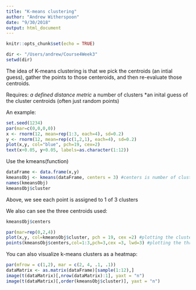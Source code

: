 ```yaml
---
title: "K-means clustering"
author: "Andrew Witherspoon"
date: "9/30/2018"
output: html_document
---
```


```r
knitr::opts_chunk$set(echo = TRUE)

dir <- "/Users/andrew/Course4Week3"
setwd(dir)
```

The idea of K-means clustering is that we pick the centroids (an intial guess), gather the points to those centeroids, and then re-evaluate those centroids.

Requires:
*a defined distance metric
*a number of clusters
*an inital guess of the cluster centroids (often just random points)

An example:
```r
set.seed(1234)
par(mar=c(0,0,0,0))
x <- rnorm(12, mean=rep(1:3, each=4), sd=0.2)
y <- rnorm(12, mean=rep(c(1,2,1), each=4), sd=0.2)
plot(x,y, col="blue", pch=19, cex=2)
text(x+0.05, y+0.05, labels=as.character(1:12))
```

Use the kmeans(function)
```r
dataFrame <- data.frame(x,y)
kmeansObj <- kmeans(dataFrame, centers = 3) #centers is number of clusters
names(kmeansObj)
kmeansObj$cluster
```
Above, we see each point is assigned to 1 of 3 clusters

We also can see the three centroids used:
```r
kmeansObj$centers

par(mar=rep(0,2,4))
plot(x,y, col=kmeansObj$cluster, pch = 19, cex =2) #plotting the clustered points, note that col = cluster
points(kmeansObj$centers,col=1:3,pch=3,cex =3, lwd=3) #plotting the three centroids
```

You can also visualize k-means clusters as a heatmap:
```r
par(mfrow = c(1,2), mar = c(2, 4, .1, .1))
dataMatrix <- as.matrix(dataFrame)[sample(1:12),]
image(t(dataMatrix)[,nrow(dataMatrix):1], yaxt = "n")
image(t(dataMatrix)[,order(kmeansObj$cluster)], yaxt = "n")
```